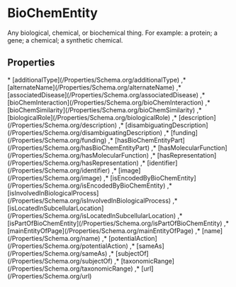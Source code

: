
# BioChemEntity

Any biological, chemical, or biochemical thing. For example: a protein; a gene; a chemical; a synthetic chemical.

## Properties

<Grid>
* [additionalType](/Properties/Schema.org/additionalType)
,* [alternateName](/Properties/Schema.org/alternateName)
,* [associatedDisease](/Properties/Schema.org/associatedDisease)
,* [bioChemInteraction](/Properties/Schema.org/bioChemInteraction)
,* [bioChemSimilarity](/Properties/Schema.org/bioChemSimilarity)
,* [biologicalRole](/Properties/Schema.org/biologicalRole)
,* [description](/Properties/Schema.org/description)
,* [disambiguatingDescription](/Properties/Schema.org/disambiguatingDescription)
,* [funding](/Properties/Schema.org/funding)
,* [hasBioChemEntityPart](/Properties/Schema.org/hasBioChemEntityPart)
,* [hasMolecularFunction](/Properties/Schema.org/hasMolecularFunction)
,* [hasRepresentation](/Properties/Schema.org/hasRepresentation)
,* [identifier](/Properties/Schema.org/identifier)
,* [image](/Properties/Schema.org/image)
,* [isEncodedByBioChemEntity](/Properties/Schema.org/isEncodedByBioChemEntity)
,* [isInvolvedInBiologicalProcess](/Properties/Schema.org/isInvolvedInBiologicalProcess)
,* [isLocatedInSubcellularLocation](/Properties/Schema.org/isLocatedInSubcellularLocation)
,* [isPartOfBioChemEntity](/Properties/Schema.org/isPartOfBioChemEntity)
,* [mainEntityOfPage](/Properties/Schema.org/mainEntityOfPage)
,* [name](/Properties/Schema.org/name)
,* [potentialAction](/Properties/Schema.org/potentialAction)
,* [sameAs](/Properties/Schema.org/sameAs)
,* [subjectOf](/Properties/Schema.org/subjectOf)
,* [taxonomicRange](/Properties/Schema.org/taxonomicRange)
,* [url](/Properties/Schema.org/url)

</Grid>

